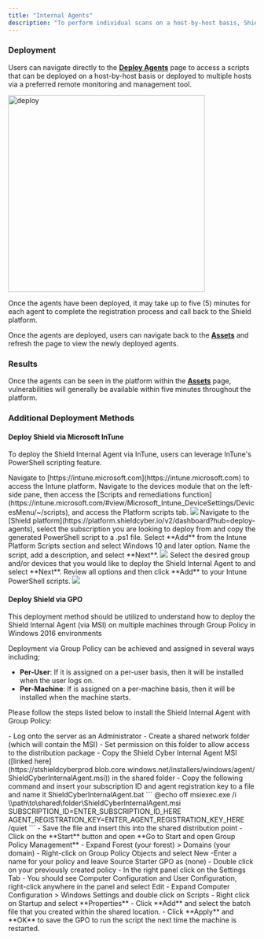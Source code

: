 ```yaml
---
title: "Internal Agents"
description: "To perform individual scans on a host-by-host basis, Shield allows users to download and install agents across assets to assess the risks and vulnerabilities on each of those assets.  In order to install the agent on each machine, Shield provides a simple script to execute on each host (or across multiple hosts with a remote monitoring and management tool)."
---
```


### Deployment

Users can navigate directly to the [**Deploy Agents**](https://platform.shieldcyber.io/v2/dashboard?hub=deploy-agents) page to access a scripts that can be deployed on a host-by-host basis or deployed to multiple hosts via a preferred remote monitoring and management tool.

<Frame type="glass">
  <img src="/images/deploy-agents.png" alt="deploy" width="400"/>
</Frame>

<Info>Once the agents have been deployed, it may take up to five (5) minutes for each agent to complete the registration process and call back to the Shield platform.</Info>

Once the agents are deployed, users can navigate back to the [**Assets**](https://platform.shieldcyber.io/v2/assets) and refresh the page to view the newly deployed agents.

### Results

Once the agents can be seen in the platform within the [**Assets**](https://platform.shieldcyber.io/v2/assets) page, vulnerabilities will generally be available within five minutes throughout the platform.

### Additional Deployment Methods

#### Deploy Shield via Microsoft InTune

To deploy the Shield Internal Agent via InTune, users can leverage InTune's PowerShell scripting feature.

<Steps>
  <Step title="Navigate to Intune">
    Navigate to [https://intune.microsoft.com](https://intune.microsoft.com) to access the Intune platform.
  </Step>
  <Step title="Access the device scripting and remediations section within Intune">
    Navigate to the devices module that on the left-side pane, then access the [Scripts and remediations function](https://intune.microsoft.com/#view/Microsoft_Intune_DeviceSettings/DevicesMenu/~/scripts), and access the Platform scripts tab.
    <Frame type="glass">
      <img src="/images/intune-deploy.png" />
    </Frame>
  </Step>
  <Step title="Navigate to the Shield platform & Agent deployment feature">
    Navigate to the [Shield platform](https://platform.shieldcyber.io/v2/dashboard?hub=deploy-agents), select the subscription you are looking to deploy from and copy the generated PowerShell script to a .ps1 file.
  </Step>
  <Step title="Create Intune PowerShell Script">
    Select **Add** from the Intune Platform Scripts section and select Windows 10 and later option.  Name the script, add a description, and select **Next**.
    <Frame type="glass">
      <img src="/images/intune-name.png" />
    </Frame>
  </Step>
  <Step title="Set scope for devices configured within Intune, Review, & finish">
    Select the desired group and/or devices that you would like to deploy the Shield Internal Agent to and select **Next**.  Review all options and then click **Add** to your Intune PowerShell scripts.
    <Frame type="glass">
      <img src="/images/intune-scope.png"/>
    </Frame>
  </Step>
</Steps>

#### Deploy Shield via GPO

<Note> This deployment method should be utilized to understand how to deploy the Shield Internal Agent (via MSI) on multiple machines through Group Policy in Windows 2016 environments</Note>

Deployment via Group Policy can be achieved and assigned in several ways including; 
- **Per-User**: If it is assigned on a per-user basis, then it will be installed when the user logs on.
- **Per-Machine**: If is assigned on a per-machine basis, then it will be installed when the machine starts.

Please follow the steps listed below to install the Shield Internal Agent with Group Policy: 

<Steps>
  <Step title="Create a distribution point">
    - Log onto the server as an Administrator
    - Create a shared network folder (which will contain the MSI)
    - Set permission on this folder to allow access to the distribution package
    - Copy the Shield Cyber Internal Agent MSI ([linked here](https://stshieldcyberprod.blob.core.windows.net/installers/windows/agent/ShieldCyberInternalAgent.msi)) in the shared folder
  </Step>
  <Step title="Create a batch script to run the MSI">
    - Copy the following command and insert your subscription ID and agent registration key to a file and name it ShieldCyberInternalAgent.bat
    ```
    @echo off
msiexec.exe /i \\path\to\shared\folder\ShieldCyberInternalAgent.msi SUBSCRIPTION_ID=ENTER_SUBSCRIPTION_ID_HERE AGENT_REGISTRATION_KEY=ENTER_AGENT_REGISTRATION_KEY_HERE /quiet
```
    - Save the file and insert this into the shared distribution point
  </Step>
   <Step title="Create a Group Policy Object">
    - Click on the **Start** button and open **Go to Start and open Group Policy Management**
    - Expand Forest (your forest) > Domains (your domain)
    - Right-click on Group Policy Objects and select New
    -Enter a name for your policy and leave Source Starter GPO as (none)
  </Step>
  <Step title="Configure the Startup Script in GPO">
    - Double click on your previously created policy
    - In the right panel click on the Settings Tab
    - You should see Computer Configuration and User Configuration, right-click anywhere in the panel and select Edit
    - Expand Computer Configuration > Windows Settings and double click on Scripts
    - Right click on Startup and select **Properties**
    - Click **Add** and select the batch file that you created within the shared location.
    - Click **Apply** and **OK** to save the GPO to run the script the next time the machine is restarted.
  </Step>
</Steps>
